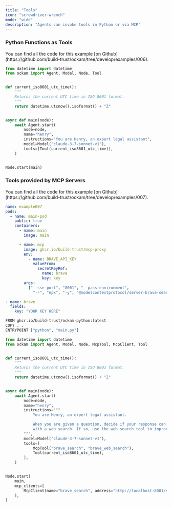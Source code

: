 ```yaml
---
title: "Tools"
icon: "screwdriver-wrench"
mode: "wide"
description: "Agents can invoke tools in Python or via MCP"
---
```


### Python Functions as Tools

<Tip>
  You can find all the code for this example [on Github](https://github.com/build-trust/ockam/tree/develop/examples/006).
</Tip>

```python images/main/main.py
from datetime import datetime
from ockam import Agent, Model, Node, Tool


def current_iso8601_utc_time():
    """
    Returns the current UTC time in ISO 8601 format.
    """
    return datetime.utcnow().isoformat() + "Z"


async def main(node):
    await Agent.start(
        node=node,
        name="henry",
        instructions="You are Henry, an expert legal assistant",
        model=Model("claude-3-7-sonnet-v1"),
        tools=[Tool(current_iso8601_utc_time)],
    )


Node.start(main)
```

### Tools provided by MCP Servers

<Tip>
  You can find all the code for this example [on Github](https://github.com/build-trust/ockam/tree/develop/examples/007).
</Tip>

```yaml ockam.yaml
name: example007
pods:
  - name: main-pod
    public: true
    containers:
      - name: main
        image: main

      - name: mcp
        image: ghcr.io/build-trust/mcp-proxy
        env:
          - name: BRAVE_API_KEY
            valueFrom:
              secretKeyRef:
                name: brave
                key: key
        args:
          ["--sse-port", "8001", "--pass-environment",
            "--", "npx", "-y", "@modelcontextprotocol/server-brave-search"]
```

```yaml secrets.yaml
- name: brave
  fields:
    key: "YOUR KEY HERE"
```

```bash images/main/Dockerfile
FROM ghcr.io/build-trust/ockam-python:latest
COPY . .
ENTRYPOINT ["python", "main.py"]
```

```python images/main/main.py
from datetime import datetime
from ockam import Agent, Model, Node, McpTool, McpClient, Tool


def current_iso8601_utc_time():
    """
    Returns the current UTC time in ISO 8601 format.
    """
    return datetime.utcnow().isoformat() + "Z"


async def main(node):
    await Agent.start(
        node=node,
        name="henry",
        instructions="""
            You are Henry, an expert legal assistant.

            When you are given a question, decide if your response can be better
            with a web search. If so, use the web search tool to improve your response.
        """,
        model=Model("claude-3-7-sonnet-v1"),
        tools=[
            McpTool("brave_search", "brave_web_search"),
            Tool(current_iso8601_utc_time),
        ],
    )


Node.start(
    main,
    mcp_clients=[
        McpClient(name="brave_search", address="http://localhost:8001/sse"),
    ],
)
```